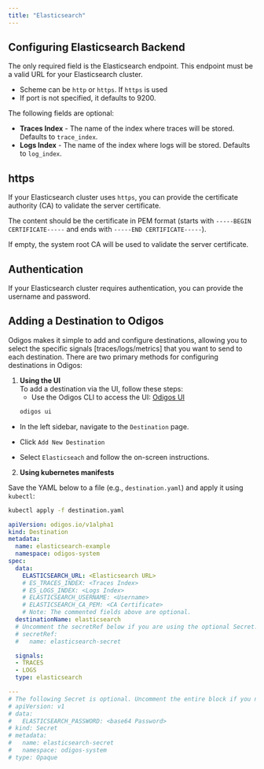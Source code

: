 ---
title: "Elasticsearch"
---

## Configuring Elasticsearch Backend

The only required field is the Elasticsearch endpoint. This endpoint must be a valid URL for your Elasticsearch cluster.

- Scheme can be `http` or `https`. If `https` is used
- If port is not specified, it defaults to 9200.

The following fields are optional:

- **Traces Index** - The name of the index where traces will be stored. Defaults to `trace_index`.
- **Logs Index** - The name of the index where logs will be stored. Defaults to `log_index`.

## https

If your Elasticsearch cluster uses `https`, you can provide the certificate authority (CA) to validate the server certificate.

The content should be the certificate in PEM format (starts with `-----BEGIN CERTIFICATE-----` and ends with `-----END CERTIFICATE-----`).

If empty, the system root CA will be used to validate the server certificate.

## Authentication

If your Elasticsearch cluster requires authentication, you can provide the username and password.


## Adding a Destination to Odigos

Odigos makes it simple to add and configure destinations, allowing you to select the specific signals [traces/logs/metrics] that you want to send to each destination. There are two primary methods for configuring destinations in Odigos:

1. **Using the UI**  
   To add a destination via the UI, follow these steps:
   - Use the Odigos CLI to access the UI: [Odigos UI](https://docs.odigos.io/cli/odigos_ui)
   ```bash
   odigos ui
    ```
- In the left sidebar, navigate to the `Destination` page.

- Click `Add New Destination`

- Select `Elasticseach` and follow the on-screen instructions.



2. **Using kubernetes manifests**

Save the YAML below to a file (e.g., `destination.yaml`) and apply it using `kubectl`:

```bash
kubectl apply -f destination.yaml
```


```yaml
apiVersion: odigos.io/v1alpha1
kind: Destination
metadata:
  name: elasticsearch-example
  namespace: odigos-system
spec:
  data:
    ELASTICSEARCH_URL: <Elasticsearch URL>
    # ES_TRACES_INDEX: <Traces Index>
    # ES_LOGS_INDEX: <Logs Index>
    # ELASTICSEARCH_USERNAME: <Username>
    # ELASTICSEARCH_CA_PEM: <CA Certificate>
    # Note: The commented fields above are optional.
  destinationName: elasticsearch
  # Uncomment the secretRef below if you are using the optional Secret.
  # secretRef:
  #   name: elasticsearch-secret

  signals:
  - TRACES
  - LOGS
  type: elasticsearch

---
# The following Secret is optional. Uncomment the entire block if you need to use it.
# apiVersion: v1
# data:
#   ELASTICSEARCH_PASSWORD: <base64 Password>
# kind: Secret
# metadata:
#   name: elasticsearch-secret
#   namespace: odigos-system
# type: Opaque
```